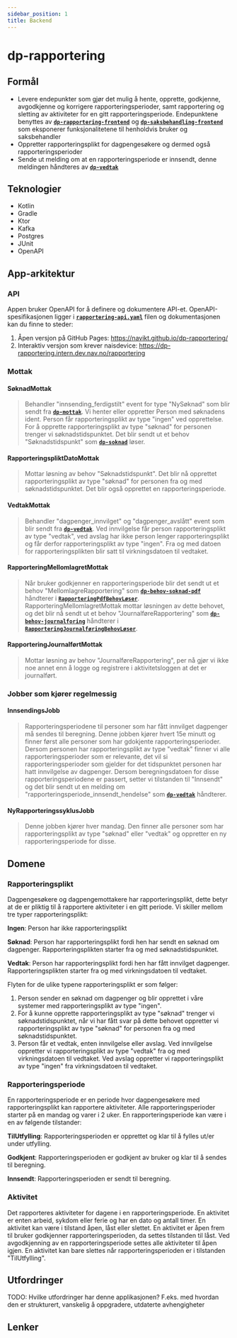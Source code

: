 ```yaml
---
sidebar_position: 1
title: Backend
---
```


# dp-rapportering

## Formål
- Levere endepunkter som gjør det mulig å hente, opprette, godkjenne, avgodkjenne og korrigere rapporteringsperioder, samt rapportering og sletting av aktiviteter for en gitt rapporteringsperiode. Endepunktene benyttes av [**`dp-rapportering-frontend`**][dp-rapportering-frontend] og [**`dp-saksbehandling-frontend`**][dp-saksbehandling-frontend] som eksponerer funksjonalitetene til henholdvis bruker og saksbehandler
- Oppretter rapporteringsplikt for dagpengesøkere og dermed også rapporteringsperioder
- Sende ut melding om at en rapporteringsperiode er innsendt, denne meldingen håndteres av [**`dp-vedtak`**][dp-vedtak]

## Teknologier

- Kotlin
- Gradle
- Ktor
- Kafka
- Postgres
- JUnit
- OpenAPI

## App-arkitektur

### API
Appen bruker OpenAPI for å definere og dokumentere API-et. OpenAPI-spesifikasjonen ligger i [**`rapportering-api.yaml`**][rapportering-api.yaml] filen og dokumentasjonen kan du finne to steder:
1. Åpen versjon på GitHub Pages: https://navikt.github.io/dp-rapportering/
2. Interaktiv versjon som krever naisdevice: https://dp-rapportering.intern.dev.nav.no/rapportering

### Mottak
#### SøknadMottak
> Behandler "innsending_ferdigstilt" event for type "NySøknad" som blir sendt fra [**`dp-mottak`**][dp-mottak]. Vi henter eller oppretter Person med søknadens ident. Person får rapporteringsplikt av type "ingen" ved opprettelse. For å opprette rapporteringsplikt av type "søknad" for personen trenger vi søknadstidspunktet. Det blir sendt ut et behov "Søknadstidspunkt" som [**`dp-soknad`**][dp-soknad] løser.
#### RapporteringspliktDatoMottak
> Mottar løsning av behov "Søknadstidspunkt". Det blir nå opprettet rapporteringsplikt av type "søknad" for personen fra og med søknadstidspunktet. Det blir også opprettet en rapporteringsperiode.
#### VedtakMottak
> Behandler "dagpenger_innvilget" og "dagpenger_avslått" event som blir sendt fra [**`dp-vedtak`**][dp-vedtak]. Ved innvilgelse får person rapporteringsplikt av type "vedtak", ved avslag har ikke person lenger rapporteringsplikt og får derfor rapporteringsplikt av type "ingen". Fra og med datoen for rapporteringsplikten blir satt til virkningsdatoen til vedtaket.
#### RapporteringMellomlagretMottak
> Når bruker godkjenner en rapporteringsperiode blir det sendt ut et behov "MellomlagreRapportering" som [**`dp-behov-soknad-pdf`**][dp-behov-soknad-pdf] håndterer i [**`RapporteringPdfBehovLøser`**][RapporteringPdfBehovLøser]. RapporteringMellomlagretMottak mottar løsningen av dette behovet, og det blir nå sendt ut et behov "JournalføreRapportering" som [**`dp-behov-journalforing`**][dp-behov-journalforing] håndterer i [**`RapporteringJournalføringBehovLøser`**][RapporteringJournalføringBehovLøser].
#### RapporteringJournalførtMottak
> Mottar løsning av behov "JournalføreRapportering", per nå gjør vi ikke noe annet enn å logge og registrere i aktivitetsloggen at det er journalført.

### Jobber som kjører regelmessig
#### InnsendingsJobb
> Rapporteringsperiodene til personer som har fått innvilget dagpenger må sendes til beregning. Denne jobben kjører hvert 15e minutt og finner først alle personer som har gdokjente rapporteringsperioder. Dersom personen har rapporteringsplikt av type "vedtak" finner vi alle rapporteringsperioder som er relevante, det vil si rapporteringsperioder som gjelder for det tidspunktet personen har hatt innvilgelse av dagpenger. Dersom beregningsdatoen for disse rapporteringsperiodene er passert, setter vi tilstanden til "Innsendt" og det blir sendt ut en melding om "rapporteringsperiode_innsendt_hendelse" som [**`dp-vedtak`**][dp-vedtak] håndterer.
#### NyRapporteringssyklusJobb
> Denne jobben kjører hver mandag. Den finner alle personer som har rapporteringsplikt av type "søknad" eller "vedtak" og oppretter en ny rapporteringsperiode for disse.

## Domene
### Rapporteringsplikt
Dagpengesøkere og dagpengemottakere har rapporteringsplikt, dette betyr at de er pliktig til å rapportere aktiviteter i en gitt periode. Vi skiller mellom tre typer rapporteringsplikt:

**Ingen**: Person har ikke rapporteringsplikt

**Søknad**: Person har rapporteringsplikt fordi hen har sendt en søknad om dagpenger. Rapporteringsplikten starter fra og med søknadstidspunktet.

**Vedtak**: Person har rapporteringsplikt fordi hen har fått innvilget dagpenger. Rapporteringsplikten starter fra og med virkningsdatoen til vedtaket.

Flyten for de ulike typene rapporteringsplikt er som følger:
1. Person sender en søknad om dagpenger og blir opprettet i våre systemer med rapporteringsplikt av type "ingen".
2. For å kunne opprette rapporteringsplikt av type "søknad" trenger vi søknadstidspunktet, når vi har fått svar på dette behovet oppretter vi rapporteringsplikt av type "søknad" for personen fra og med søknadstidspunktet.
3. Person får et vedtak, enten innvilgelse eller avslag. Ved innvilgelse oppretter vi rapporteringsplikt av type "vedtak" fra og med virkningsdatoen til vedtaket. Ved avslag oppretter vi rapporteringsplikt av type "ingen" fra virkningsdatoen til vedtaket.

### Rapporteringsperiode

En rapporteringsperiode er en periode hvor dagpengesøkere med rapporteringsplikt kan rapportere aktiviteter. Alle rapporteringsperioder starter på en mandag og varer i 2 uker.
En rapporteringsperiode kan være i en av følgende tilstander:

**TilUtfylling**: Rapporteringsperioden er opprettet og klar til å fylles ut/er under utfylling.

**Godkjent**: Rapporteringsperioden er godkjent av bruker og klar til å sendes til beregning.

**Innsendt**: Rapporteringsperioden er sendt til beregning.

### Aktivitet
Det rapporteres aktiviteter for dagene i en rapporteringsperiode. En aktivitet er enten arbeid, sykdom eller ferie og har en dato og antall timer. En aktivitet kan være i tilstand åpen, låst eller slettet. En aktivitet er åpen frem til bruker godkjenner rapporteringsperioden, da settes tilstanden til låst. Ved avgodkjenning av en rapporteringsperiode settes alle aktiviteter til åpen igjen. En aktivitet kan bare slettes når rapporteringsperioden er i tilstanden "TilUtfylling".

## Utfordringer

TODO: Hvilke utfordringer har denne applikasjonen? F.eks. med hvordan den er strukturert, vanskelig å oppgradere, utdaterte avhengigheter

## Lenker

[dp-rapportering-frontend]: https://github.com/navikt/dp-rapportering-frontend
[dp-saksbehandling-frontend]: https://github.com/navikt/dp-saksbehandling-frontend
[rapportering-api.yaml]: https://github.com/navikt/dp-rapportering/blob/main/openapi/src/main/resources/rapportering-api.yaml
[dp-vedtak]: https://github.com/navikt/dp-vedtak
[dp-mottak]: https://github.com/navikt/dp-mottak
[dp-soknad]: https://github.com/navikt/dp-soknad
[dp-behov-soknad-pdf]: https://github.com/navikt/dp-behov-soknad-pdf
[RapporteringPdfBehovLøser]: https://github.com/navikt/dp-behov-soknad-pdf/blob/bc861b3bfa92b68e23943055a587d0a1b4aba9e7/src/main/kotlin/no/nav/dagpenger/innsending/l%C3%B8sere/RapporteringPdfBehovL%C3%B8ser.kt#L34
[dp-behov-journalforing]: https://github.com/navikt/dp-behov-journalforing
[RapporteringJournalføringBehovLøser]: https://github.com/navikt/dp-behov-journalforing/blob/cea548ce3be1671b0d2ffbbe9860c4f044e1f5f3/src/main/kotlin/no/nav/dagpenger/behov/journalforing/tjenester/RapporteringJournalf%C3%B8ringBehovL%C3%B8ser.kt#L29